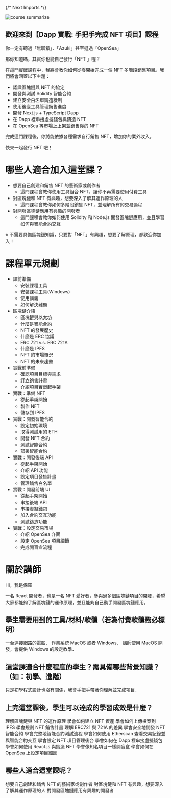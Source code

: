 {/* Next Imports */}

<Image
  src="/images/course-summarize.png"
  alt="course summarize"
  width={800}
  height={380}
/>

## 歡迎來到【Dapp 實戰: 手把手完成 NFT 項目】課程

你一定有聽過「無聊猿」、「Azuki」甚至逛過「OpenSea」

那你知道嗎，其實你也能自己發行「NFT 」喔？

在這門實戰課程中，我將會教你如何從零開始完成一個 NFT 多階段銷售項目。我們將會涵蓋以下主題：

- 認識區塊鏈與 NFT 的協定
- 開發與測試 Solidity 智能合約
- 建立安全白名單鑄造機制
- 使用後臺工具管理銷售進度
- 開發 Next.js + TypeScript Dapp
- 在 Dapp 裡串接虛擬錢包與鑄造 NFT
- 在 OpenSea 等市場上上架並銷售你的 NFT

完成這門課程後，你將能依據各種需求自行銷售 NFT，增加你的業外收入。

快來一起發行 NFT 吧！

# 哪些人適合加入這堂課？

- 想要自己創建和銷售 NFT 的藝術家或創作者
  - 這門課程會教你使用工具組合 NFT，讓你不再需要使用付費工具
- 對區塊鏈和 NFT 有興趣，想要深入了解其運作原理的人
  - 這門課程會教你如何多階段銷售 NFT，並理解所有的交易過程
- 對開發區塊鏈應用有興趣的開發者
  - 這門課程會教你如何使用 Solidity 和 Node.js 開發區塊鏈應用，並且學習如何與智能合約交互

※ 不需要具備區塊鏈知識，只要對「NFT」有興趣，想要了解原理，都歡迎你加入！

# 課程單元規劃

- 課前準備
  - 安裝課程工具
  - 安裝課程工具(Windows)
  - 使用講義
  - 如何解決難題
- 區塊鏈介紹
  - 區塊鏈與以太坊
  - 什麼是智能合約
  - NFT 的發展歷史
  - 什麼是 ERC 協議
  - ERC 721 v.s. ERC 721A
  - 什麼是 IPFS
  - NFT 的市場慨況
  - NFT 的未來趨勢
- 實戰前準備
  - 確認項目目標與需求
  - 訂立銷售計畫
  - 介紹項目實戰起手架
- 實戰：準備 NFT
  - 從起手架開始
  - 製作 NFT
  - 儲存到 IPFS
- 實戰：開發智能合約
  - 設定初始環境
  - 取得測試用的 ETH
  - 開發 NFT 合約
  - 測試智能合約
  - 部署智能合約
- 實戰：開發後端 API
  - 從起手架開始
  - 介紹 API 功能
  - 設定項目發售計畫
  - 管理銷售白名單
- 實戰：開發前端 UI
  - 從起手架開始
  - 串接後端 API
  - 串接虛擬錢包
  - 加入合約交互功能
  - 測試鑄造功能
- 實戰：設定交易市場
  - 介紹 OpenSea 介面
  - 設定 OpenSea 項目細節
  - 完成開盲盒流程

# 關於講師

Hi，我是保羅

一名 React 開發者，也是一名 NFT 愛好者，參與過多個區塊鏈項目的開發，希望大家都能夠了解區塊鏈的運作原理，並且能夠自己動手開發區塊鏈應用。

## 學生需要用到的工具/材料/軟體（若為付費軟體務必標明）

一台連接網路的電腦．
作業系統 MacOS 或者 Windows．
講師使用 MacOS 開發，會提供 Windows 的設定教學．

## 這堂課適合什麼程度的學生？需具備哪些背景知識？（如：初學、進階）

只是初學程式設計也沒有關係，我會手把手帶著你理解並完成項目．

## 上完這堂課後，學生可以達成的學習成效是什麼？

理解區塊鏈與 NFT 的運作原理
學會如何建立 NFT 資產
學會如何上傳檔案到 IPFS
學會規劃 NFT 銷售計畫
理解 ERC721 與 721A 的差異
學會安全地開發 NFT 智能合約
學會完整地智能合約測試流程
學會如何使用 Etherscan 查看交易紀錄並與智能合約交互
學會設定 NFT 項目管理後台
學會如何在 Dapp 裡串接虛擬錢包
學會如何使用 React.js 與鑄造 NFT
學會像知名項目一樣開盲盒
學會如何在 OpenSea 上設定項目細節

## 哪些人適合這堂課呢？

想要自己創建和銷售 NFT 的藝術家或創作者
對區塊鏈和 NFT 有興趣，想要深入了解其運作原理的人
對開發區塊鏈應用有興趣的開發者
